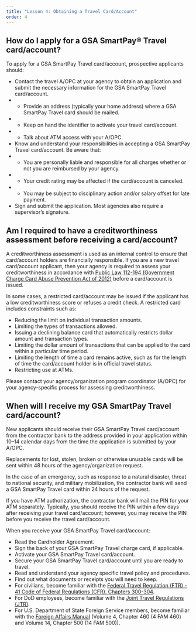 ```yaml
---
title: "Lesson 4: Obtaining a Travel Card/Account"
order: 4
---
```

## How do I apply for a GSA SmartPay® Travel card/account?
To apply for a GSA SmartPay Travel card/account, prospective applicants should:
- Contact the travel A/OPC at your agency to obtain an application and submit the necessary information for the GSA SmartPay Travel card/account.
- - Provide an address (typically your home address) where a GSA SmartPay Travel card should be mailed.
- - Keep on hand the identifier to activate your travel card/account.
- - Talk about ATM access with your A/OPC.
- Know and understand your responsibilities in accepting a GSA SmartPay Travel card/account. Be aware that:
- - You are personally liable and responsible for all charges whether or not you are reimbursed by your agency.
- - Your credit rating may be affected if the card/account is canceled.
- - You may be subject to disciplinary action and/or salary offset for late payment.
- Sign and submit the application. Most agencies also require a supervisor’s signature.

## Am I required to have a creditworthiness assessment before receiving a card/account?
A creditworthiness assessment is used as an internal control to ensure that card/account holders are financially responsible. If you are a new travel card/account applicant, then your agency is required to assess your creditworthiness in accordance with [Public Law 112-194 (Government Charge Card Abuse Prevention Act of 2012)](https://www.congress.gov/112/plaws/publ194/PLAW-112publ194.pdf) before a card/account is issued.

In some cases, a restricted card/account may be issued if the applicant has a low creditworthiness score or refuses a credit check. A restricted card includes constraints such as:
- Reducing the limit on individual transaction amounts.
- Limiting the types of transactions allowed.
- Issuing a declining balance card that automatically restricts dollar amount and transaction types.
- Limiting the dollar amount of transactions that can be applied to the card within a particular time period.
- Limiting the length of time a card remains active, such as for the length of time the card/account holder is in official travel status.
- Restricting use at ATMs.

Please contact your agency/organization program coordinator (A/OPC) for your agency-specific process for assessing creditworthiness.

## When will I receive my GSA SmartPay Travel card/account?
New applicants should receive their GSA SmartPay Travel card/account from the contractor bank to the address provided in your application within 10–14 calendar days from the time the application is submitted by your A/OPC. 

Replacements for lost, stolen, broken or otherwise unusable cards will be sent within 48 hours of the agency/organization request.

In the case of an emergency, such as response to a natural disaster, threat to national security, and military mobilization, the contractor bank will send a GSA SmartPay Travel card within 24 hours of the request.

If you have ATM authorization, the contractor bank will mail the PIN for your ATM separately. Typically, you should receive the PIN within a few days after receiving your travel card/account; however, you may receive the PIN before you receive the travel card/account.

When you receive your GSA SmartPay Travel card/account:
- Read the Cardholder Agreement.
- Sign the back of your GSA SmartPay Travel charge card, if applicable.
- Activate your GSA SmartPay Travel card/account.
- Secure your GSA SmartPay Travel card/account until you are ready to travel.
- Read and understand your agency specific travel policy and procedures.
- Find out what documents or receipts you will need to keep.
- For civilians, become familiar with the [Federal Travel Regulation (FTR) - 41 Code of Federal Regulations (CFR), Chapters 300-304](https://www.ecfr.gov/current/title-41/subtitle-F).
- For DoD employees, become familiar with the [Joint Travel Regulations (JTR)](https://www.travel.dod.mil/Policy-Regulations/Joint-Travel-Regulations/).
- For U.S. Department of State Foreign Service members, become familiar with the [Foreign Affairs Manual](https://fam.state.gov) (Volume 4, Chapter 460 (4 FAM 460) and Volume 14, Chapter 500 (14 FAM 500)).
